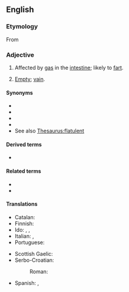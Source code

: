==English==

===Etymology===
{{PIE root|en|bʰleh₁|id=blow}}
From {{etyl|frm|en}} {{m|frm|flatulent}}

===Adjective===
{{en-adj}}

# Affected by [[gas]] in the [[intestine]]; likely to [[fart]].
# {{lb|en|obsolete}} [[empty|Empty]]; [[vain]].

====Synonyms====
* {{l|en|windy}}
* {{l|en|gassy}}
* {{l|en|breezy}}
* {{l|en|curmurring}}
* See also [[Thesaurus:flatulent]]

====Derived terms====
* {{l|en|flatulently}}

====Related terms====
* {{l|en|flatulence}}
* {{l|en|flatulate}}

====Translations====
{{trans-top|affected by gas in the intestine}}
* Catalan: {{t+|ca|flatulent}}
* Finnish: {{t|fi|ilmavaivainen}}
* Ido: {{t+|io|flatulenta}}, {{t+|io|flatuoza}}, {{t+|io|flatuema}}
* Italian: {{t|it|flatulente}}, {{t|it|flatulento}}
* Portuguese: {{t|pt|flatulento}}
{{trans-mid}}
* Scottish Gaelic: {{t|gd|gaothach}}
* Serbo-Croatian:
*: Roman: {{t+|sh|nȁdūt}}
* Spanish: {{t|es|flatulente}}, {{t|es|flatulento}}
{{trans-bottom}}